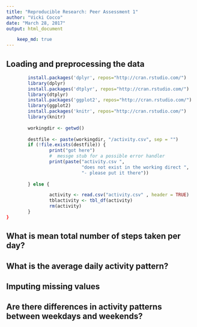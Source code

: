 ```yaml
---
title: "Reproducible Research: Peer Assessment 1"
author: "Vicki Cocco"
date: "March 28, 2017"
output: html_document

    keep_md: true
---
```



## Loading and preprocessing the data

```r
        install.packages('dplyr', repos="http://cran.rstudio.com/")
        library(dplyr)
        install.packages('dtplyr', repos="http://cran.rstudio.com/")
        library(dtplyr)
        install.packages('ggplot2', repos="http://cran.rstudio.com/")
        library(ggplot2)
        install.packages('knitr', repos="http://cran.rstudio.com/")
        library(knitr)
        
        workingdir <- getwd()
        
        destfile <- paste(workingdir, "/activity.csv", sep = "")
        if (!file.exists(destfile)) {
                print("got here")
                #  messge stub for a possible error handler
                print(paste("activity.csv ", 
                            "does not exist in the working direct ",
                            "- please put it there"))
                
        } else {

                activity <- read.csv("activity.csv" , header = TRUE)
                tblactivity <- tbl_df(activity)
                rm(activity)
        }
}
```




## What is mean total number of steps taken per day?



## What is the average daily activity pattern?



## Imputing missing values



## Are there differences in activity patterns between weekdays and weekends?

